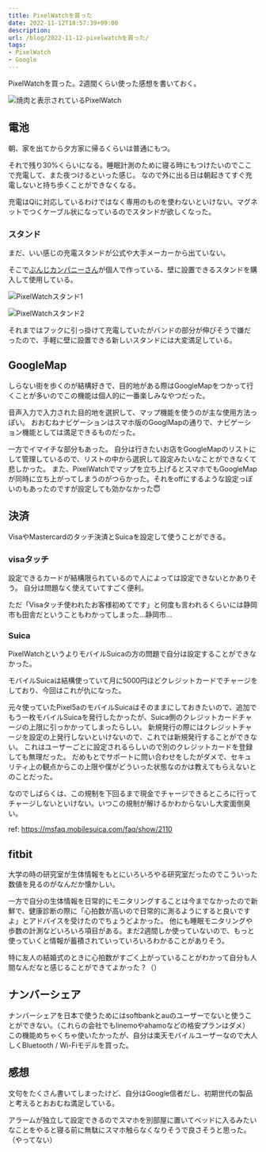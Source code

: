 ```yaml
---
title: PixelWatchを買った
date: 2022-11-12T18:57:39+09:00
description: 
url: /blog/2022-11-12-pixelwatchを買った/
tags:
- PixelWatch
- Google
---	
```


PixelWatchを買った。2週間くらい使った感想を書いておく。

![焼肉と表示されているPixelWatch](/pixel_watch/pixel_watch_yakiniku.jpg)

## 電池

朝、家を出てから夕方家に帰るくらいは普通にもつ。

それで残り30%くらいになる。睡眠計測のために寝る時にもつけたいのでここで充電して、また夜つけるといった感じ。
なので外に出る日は朝起きてすぐ充電しないと持ち歩くことができなくなる。

充電はQiに対応しているわけではなく専用のものを使わないといけない。マグネットでつくケーブル状になっているのでスタンドが欲しくなった。

### スタンド

まだ、いい感じの充電スタンドが公式や大手メーカーから出ていない。

そこで[ぶんじカンパニーさん](https://twitter.com/bunji1818)が個人で作っている、壁に設置できるスタンドを購入して使用している。

![PixelWatchスタンド1](/pixel_watch/pixel_watch_stand_1.jpg)

![PixelWatchスタンド2](/pixel_watch/pixel_watch_stand_2.jpg)

それまではフックに引っ掛けて充電していたがバンドの部分が伸びそうで嫌だったので、手軽に壁に設置できる新しいスタンドには大変満足している。

## GoogleMap

しらない街を歩くのが結構好きで、目的地がある際はGoogleMapをつかって行くことが多いのでこの機能は個人的に一番楽しみなやつだった。

音声入力で入力された目的地を選択して、マップ機能を使うのが主な使用方法っぽい。
おおむねナビゲーションはスマホ版のGooglMapの通りで、ナビゲーション機能としては満足できるものだった。

一方でイマイチな部分もあった。
自分は行きたいお店をGoogleMapのリストにして管理しているので、リストの中から選択して設定みたいなことができなくて悲しかった。
また、PixelWatchでマップを立ち上げるとスマホでもGoogleMapが同時に立ち上がってしまうのがつらかった。それをoffにするような設定っぽいのもあったのですが設定しても効かなかった😇


## 決済

VisaやMastercardのタッチ決済とSuicaを設定して使うことができる。

### visaタッチ

設定できるカードが結構限られているので人によっては設定できないとかありそう。
自分は問題なく使えていてすごく便利。

ただ「Visaタッチ使われたお客様初めてです」と何度も言われるくらいには静岡市も田舎だということもわかってしまった...静岡市...

### Suica

PixelWatchというよりモバイルSuicaの方の問題で自分は設定することができなかった。

モバイルSuicaは結構使っていて月に5000円ほどクレジットカードでチャージをしており、今回はこれが仇になった。

元々使っていたPixel5aのモバイルSuicaはそのままにしておきたいので、追加でもう一枚モバイルSuicaを発行したかったが、Suica側のクレジットカードチャージの上限に引っかかってしまったらしい。
新規発行の際にはクレジットチャージを設定の上発行しないといけないので、これでは新規発行することができない。
これはユーザーごとに設定されるらしいので別のクレジットカードを登録しても無理だった。
だめもとでサポートに問い合わせをしたがダメで、セキュリティ上の観点からこの上限や僕がどういった状態なのかは教えてもらえないとのことだった。

なのでしばらくは、この規制を下回るまで現金でチャージできるところに行ってチャージしないといけない。いつこの規制が解けるかわからないし大変面倒臭い。

ref: https://msfaq.mobilesuica.com/faq/show/2110

## fitbit

大学の時の研究室が生体情報をもとにいろいろやる研究室だったのでこういった数値を見るのがなんだか懐かしい。

一方で自分の生体情報を日常的にモニタリングすることは今までなかったので新鮮で、健康診断の際に「心拍数が高いので日常的に測るようにすると良いですよ」とアドバイスを受けたのでちょうどよかった。
他にも睡眠モニタリングや歩数の計測などいろいろ項目がある。まだ2週間しか使っていないので、もっと使っていくと情報が蓄積されていっていろいろわかることがありそう。

特に友人の結婚式のときに心拍数がすごく上がっていることがわかって自分も人間なんだなと感じることができてよかった？（）

## ナンバーシェア

ナンバーシェアを日本で使うためにはsoftbankとauのユーザーでないと使うことができない。（これらの会社でもlinemoやahamoなどの格安プランはダメ）
この機能めちゃくちゃ使いたかったが、自分は楽天モバイルユーザーなので大人しくBluetooth / Wi-Fiモデルを買った。


## 感想

文句をたくさん書いてしまったけど、自分はGoogle信者だし、初期世代の製品と考えるとおおむね満足している。

アラームが独立して設定できるのでスマホを別部屋に置いてベッドに入るみたいなことをやると寝る前に無駄にスマホ触らなくなりそうで良さそうと思った。（やってない）
